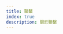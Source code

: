 ```yaml
---
title: 聯繫
index: true
description: 關於聯繫
---
```

<Cards>
  <Card
    href="/"
    title="如何使用聯繫表聯繫我們"
    description="透過聯繫表單聯繫我們"
  />
  <Card
    href="/"
    title="我們何時回復幫助請求"
    description="我們何時回復幫助請求"
  />
</Cards>
